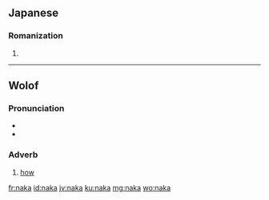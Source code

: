==Japanese==

===Romanization===
{{ja-romaji}}

# {{ja-romanization of|なか}}

----

==Wolof==

===Pronunciation===
* {{IPA|/ˈnaka/|lang=wo}}
* {{audio|wo-naka.ogg|Audio|lang=wo}}

===Adverb===
{{head|wo|adverb}}

# [[how]]

[[fr:naka]]
[[id:naka]]
[[jv:naka]]
[[ku:naka]]
[[mg:naka]]
[[wo:naka]]